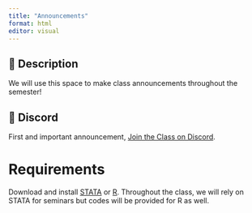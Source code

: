 ```yaml
---
title: "Announcements"
format: html
editor: visual
---
```


::: {.callout-important collapse="false"}
## 📢 Description

We will use this space to make class announcements throughout the semester!
:::

::: {.callout-important collapse="false"}
## 📢 Discord

First and important announcement, [Join the Class on Discord](https://discord.com/invite/nHURPx6N).
:::

# Requirements

Download and install [STATA](https://moodle.lse.ac.uk/course/view.php?id=7882) or [R](https://www.r-project.org). Throughout the class, we will rely on STATA for seminars but codes will be provided for R as well.
